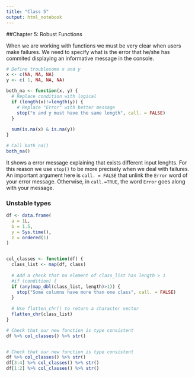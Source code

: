 ```yaml
---
title: "Class 5"
output: html_notebook
---
```


##Chapter 5: Robust Functions

When we are working with functions we must be very clear when users make failures. We need to specify what is the error that he/she has commited displaying an informative message in the console.

```r
# Define troublesome x and y
x <- c(NA, NA, NA)
y <- c( 1, NA, NA, NA)

both_na <- function(x, y) {
  # Replace condition with logical
  if (length(x)!=length(y)) {
    # Replace "Error" with better message
    stop("x and y must have the same length", call. = FALSE)
  }  
  
  sum(is.na(x) & is.na(y))
}

```

```r
# Call both_na() 
both_na()
```

It shows a error message explaining that exists different input lenghts. For this reason we use `stop()` to be more precisely when we deal with failures. An important argument here is `call. = FALSE` that unlink the `Error` word of your error message. Otherwise, in `call.=TRUE`, the word `Error` goes along with your message.

### Unstable types



```r
df <- data.frame(
  a = 1L,
  b = 1.5,
  y = Sys.time(),
  z = ordered(1)
)


col_classes <- function(df) {
  class_list <- map(df, class)
  
  # Add a check that no element of class_list has length > 1
  #if (condition) {
  if (any(map_dbl(class_list, length)>1)) {
    stop("Some columns have more than one class", call. = FALSE)
  }
  
  # Use flatten_chr() to return a character vector
  flatten_chr(class_list)
}

# Check that our new function is type consistent
df %>% col_classes() %>% str()


# Check that our new function is type consistent
df %>% col_classes() %>% str()
df[3:4] %>% col_classes() %>% str()
df[1:2] %>% col_classes() %>% str()
```



